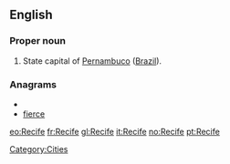 {{also|recife}}
==English==

===Proper noun===
{{en-proper noun}}

# State capital of [[Pernambuco]] ([[Brazil]]).

===Anagrams===
* {{alphagram|ceefir}}
* [[fierce#English|fierce]]


[[Category:Cities]]

[[eo:Recife]]
[[fr:Recife]]
[[gl:Recife]]
[[it:Recife]]
[[no:Recife]]
[[pt:Recife]]